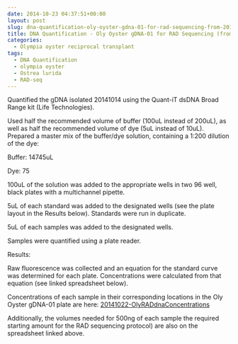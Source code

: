 ```yaml
---
date: 2014-10-23 04:37:51+00:00
layout: post
slug: dna-quantification-oly-oyster-gdna-01-for-rad-sequencing-from-20141014
title: DNA Quantification - Oly Oyster gDNA-01 for RAD Sequencing (from 20141014)
categories:
  - Olympia oyster reciprocal transplant
tags:
  - DNA Quantification
  - olympia oyster
  - Ostrea lurida
  - RAD-seq
---
```


Quantified the gDNA isolated 20141014 using the Quant-iT dsDNA Broad Range kit (Life Technologies).

Used half the recommended volume of buffer (100uL instead of 200uL), as well as half the recommended volume of dye (5uL instead of 10uL). Prepared a master mix of the buffer/dye solution, containing a 1:200 dilution of the dye:

Buffer: 14745uL

Dye: 75

100uL of the solution was added to the appropriate wells in two 96 well, black plates with a multichannel pipette.

5uL of each standard was added to the designated wells (see the plate layout in the Results below). Standards were run in duplicate.

5uL of each samples was added to the designated wells.

Samples were quantified using a plate reader.

Results:

Raw fluorescence was collected and an equation for the standard curve was determined for each plate. Concentrations were calculated from that equation (see linked spreadsheet below).

Concentrations of each sample in their corresponding locations in the Oly Oyster gDNA-01 plate are here: [20141022-OlyRADdnaConcentrations](https://docs.google.com/spreadsheets/d/1ikRj2DEvkgIyogSGpl2V_6a64XDUyCSlwdQFO8Qv1no/edit?usp=sharing)

Additionally, the volumes needed for 500ng of each sample the required starting amount for the RAD sequencing protocol) are also on the spreadsheet linked above.

